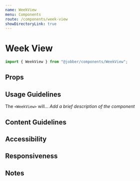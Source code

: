 ```yaml
---
name: WeekView
menu: Components
route: /components/week-view
showDirectoryLink: true
---
```



# Week View

```ts
import { WeekView } from "@jobber/components/WeekView";
```

<Playground>
  <Test />
</Playground>

## Props

<Props of={WeekView} />

## Usage Guidelines

The `<WeekView>` will... _Add a brief description of the component_

<!--
  What is the design purpose of this component? How do its responsibilities
  relate to other components? What should this component not be used for? What
  are some related components in Atlantis? Try to describe this component not
  in terms of what it looks like or what elements make it up, but what function
  it performs or how it enables a user to perform tasks (e.g. “Buttons allow users
  to initiate, complete, and reverse actions.” vs “Buttons are rectangular elements
  that have a green background and white text”).
-->

## Content Guidelines

<!--
  What type of content does this component present (documents, text, images, other components)?
  What is the recommended, or expected, amount of content? What is the components’ behaviour when
  the provided content diverges from what is expected (image aspect ratio, amount of text, video
  vs audio, filesize)? Are there any important references to the [Product Vocabulary](https://atlantis.getjobber.com/guides/product-vocabulary)
  that should be made regarding this component? What happens when content is unavailable or unreliable
  (poor connection, empty states, flaky GPS data?)
-->

## Accessibility

<!--
  Describe the accessibility concerns for the component. How does it handle touch vs cursor vs
  keyboard events? Should it capture input? What should a screen reader see when it's focuse?
-->

## Responsiveness

<!--
  How should the component behave on an iPhone 8? An iPad? A 1920x1080 monitor? How does the
  component appear when the component itself is less than 375px wide? Less than 640px wide?
  Less than 1200px wide? Greater than 1200px? Does it change when the device DPI is higher
  or lower?
-->

## Notes

<!--
  What decisions worth remembering have gone into this component? Did we consider any potentially valuable
  functionality that we’re not implementing right now for scope purposes? Are there any design decisions
  that might need explaining beyond the usage guidelines? This will help consumers understand this component
  more fully.
-->
